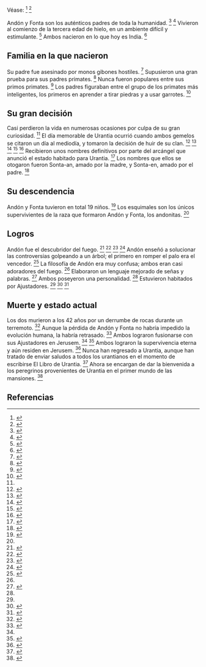 Véase: <ref name="n0">{{lib|LU|62|5}}</ref> <ref name="n1">{{lib|LU|136|4|5}}</ref> 

Andón y Fonta son los auténticos padres de toda la humanidad. <ref name="n2">{{lib|LU|61|6|2}}</ref> <ref name="n3">{{lib|LU|63|1|1}}</ref> Vivieron al comienzo de la tercera edad de hielo, en un ambiente difícil y estimulante. <ref name="n4">{{lib|LU|61|6|3}}</ref> Ambos nacieron en lo que hoy es India. <ref name="n5">{{lib|LU|79|0|1}}</ref> 

== {{anchor|familia_en_la_que_nacieron}} Familia en la que nacieron ==

Su padre fue asesinado por monos gibones hostiles. <ref name="n6">{{lib|LU|62|5|11}}</ref> Supusieron una gran prueba para sus padres primates. <ref name="n7">{{lib|LU|62|5|6}}</ref> Nunca fueron populares entre sus primos primates. <ref name="n8">{{lib|LU|63|2|1}}</ref> Los padres figuraban entre el grupo de los primates más inteligentes, los primeros en aprender a tirar piedras y a usar garrotes. <ref name="n9">{{lib|LU|63|1|2}}</ref> 

== {{anchor|su_gran_decisión}} Su gran decisión ==

Casi perdieron la vida en numerosas ocasiones por culpa de su gran curiosidad. <ref name="n7"/> El día memorable de Urantia ocurrió cuando ambos gemelos se citaron un día al mediodía, y tomaron la decisión de huir de su clan. <ref name="n10">{{lib|LU|62|5|8}}</ref> <ref name="n11">{{lib|LU|62|6|5}}</ref> <ref name="n12">{{lib|LU|62|7|3}}</ref> <ref name="n13">{{lib|LU|63|1|4}}</ref> <ref name="n14">{{lib|LU|63|2}}</ref> Recibieron unos nombres definitivos por parte del arcángel que anunció el estado habitado para Urantia. <ref name="n15">{{lib|LU|63|0}}</ref> Los nombres que ellos se otogaron fueron Sonta-an, amado por la madre, y Sonta-en, amado por el padre. <ref name="n16">{{lib|LU|63|0|3}}</ref> 

== {{anchor|su_descendencia}} Su descendencia ==

Andón y Fonta tuvieron en total 19 niños. <ref name="n17">{{lib|LU|63|3|2}}</ref> Los esquimales son los únicos supervivientes de la raza que formaron Andón y Fonta, los andonitas. <ref name="n4"/> 

== {{anchor|logros}} Logros ==

Andón fue el descubridor del fuego. <ref name="n18">{{lib|LU|63|2|5-7}}</ref> <ref name="n19">{{lib|LU|63|6|2}}</ref> <ref name="n20">{{lib|LU|69|6|4}}</ref> <ref name="n21">{{lib|LU|81|2|9}}</ref> Andón enseñó a solucionar las controversias golpeando a un árbol; el primero en romper el palo era el vencedor. <ref name="n22">{{lib|LU|70|1|3}}</ref> La filosofía de Andón era muy confusa; ambos eran casi adoradores del fuego. <ref name="n19"/> Elaboraron ​​un lenguaje mejorado de señas y palabras. <ref name="n23">{{lib|LU|62|5|7}}</ref> Ambos poseyeron una personalidad. <ref name="n13"/> Estuvieron habitados por Ajustadores. <ref name="n13"/> <ref name="n24">{{lib|LU|63|6|9}}</ref> <ref name="n25">{{lib|LU|65|4|9}}</ref> 

== {{anchor|muerte_y_estado_actual}} Muerte y estado actual ==

Los dos murieron a los 42 años por un derrumbe de rocas durante un terremoto. <ref name="n26">{{lib|LU|63|3|4}}</ref> Aunque la pérdida de Andón y Fonta no habría impedido la evolución humana, la habría retrasado. <ref name="n27">{{lib|LU|65|3|4}}</ref> Ambos lograron fusionarse con sus Ajustadores en Jerusem. <ref name="n16"/> <ref name="n28">{{lib|LU|63|7|2}}</ref> Ambos lograron la supervivencia eterna y aún residen en Jerusem. <ref name="n29">{{lib|LU|63|7}}</ref> Nunca han regresado a Urantia, aunque han tratado de enviar saludos a todos los urantianos en el momento de escribirse El Libro de Urantia. <ref name="n30">{{lib|LU|63|7|1-3}}</ref> Ahora se encargan de dar la bienvenida a los peregrinos provenientes de Urantia en el primer mundo de las mansiones. <ref name="n31">{{lib|LU|63|7|3}}</ref> 

== Referencias ==

<references/>
